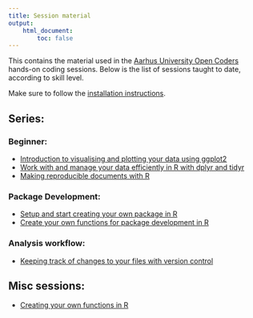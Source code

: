 ```yaml
---
title: Session material
output:
    html_document:
        toc: false
---
```


This contains the material used in the [Aarhus University Open Coders](https://au-oc.github.io)
hands-on coding sessions. Below is the list of sessions taught to date, according 
to skill level.

Make sure to follow the [installation instructions](installation.html).

## Series:

### Beginner:

- [Introduction to visualising and plotting your data using ggplot2](intro-ggplot2.html)
- [Work with and manage your data efficiently in R with dplyr and tidyr](intro-dplyr.html)
- [Making reproducible documents with R](intro-rmarkdown.html)

### Package Development:

- [Setup and start creating your own package in R](pkg-creation.html)
- [Create your own functions for package development in R](pkg-functions.html)

### Analysis workflow:

- [Keeping track of changes to your files with version control](intro-git.html)

## Misc sessions:

- [Creating your own functions in R](functions.html)
